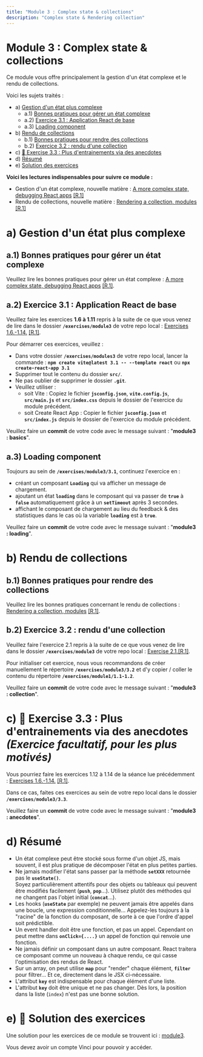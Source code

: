 ```yaml
---
title: "Module 3 : Complex state & collections"
description: "Complex state & Rendering collection"
---
```


# Module 3 : Complex state & collections
Ce module vous offre principalement la gestion d'un état complexe et le rendu de collections.

Voici les sujets traités :
- a) [Gestion d'un état plus complexe](#a)
  - a.1) [Bonnes pratiques pour gérer un état complexe](#a1)
  - a.2) [Exercice 3.1 : Application React de base](#a2)
  - a.3) [Loading component](#a3)
- b) [Rendu de collections](#b)
  - b.1) [Bonnes pratiques pour rendre des collections](#b1)
  - b.2) [Exercice 3.2 : rendu d'une collection](#b2)
- c) [🍬 Exercise 3.3 : Plus d'entrainements via des anecdotes](#c)
- d) [Résumé](#d)
- e) [Solution des exercices](#e)

**Voici les lectures indispensables pour suivre ce module :**
- Gestion d'un état complexe, nouvelle matière : [A more complex state, debugging React apps](https://fullstackopen.com/en/part1/a_more_complex_state_debugging_react_apps/) [[R.1]](/references/#r1)
- Rendu de collections, nouvelle matière : [Rendering a collection, modules](https://fullstackopen.com/en/part2/rendering_a_collection_modules#rendering-collections) [[R.1]](/references/#r1)


# <a id="a"></a>a) Gestion d'un état plus complexe
## <a id="a1"></a>a.1) Bonnes pratiques pour gérer un état complexe
Veuillez lire les bonnes pratiques pour gérer un état complexe : [A more complex state, debugging React apps](https://fullstackopen.com/en/part1/a_more_complex_state_debugging_react_apps/) [[R.1]](/references/#r1).


## <a id="a2"></a> a.2) Exercice 3.1 : Application React de base
Veuillez faire les exercices **1.6 à 1.11** repris à la suite de ce que vous venez de lire dans le dossier **`/exercises/module3`** de votre repo local : [Exercises 1.6.-1.14.](https://fullstackopen.com/en/part1/a_more_complex_state_debugging_react_apps#exercises-1-6-1-14) [[R.1]](/references/#r1).

Pour démarrer ces exercices, veuillez :
- Dans votre dossier **`/exercises/modules3`** de votre repo local, lancer la commande : **`npm create vite@latest 3.1 -- --template react`** ou **`npx create-react-app 3.1`**
- Supprimer tout le contenu du dossier **`src/`**.
- Ne pas oublier de supprimer le dossier **`.git`**.
- Veuillez utiliser : 
  - soit Vite : Copiez le fichier **`jsconfig.json`**, **`vite.config.js`**, **`src/main.js`** et **`src/index.css`** depuis le dossier de l'exercice du module précédent. 
  - soit Create React App : Copier le fichier **`jsconfig.json`** et **`src/index.js`** depuis le dossier de l'exercice du module précédent.


Veuillez faire un **commit** de votre code avec le message suivant : "**module3 : basics**".


## <a id="a3"></a> a.3) Loading component
Toujours au sein de **`/exercises/module3/3.1`**, continuez l'exercice en :
- créant un composant **`Loading`** qui va afficher un message de chargement.
- ajoutant un état **`loading`** dans le composant qui va passer de **`true`** à **`false`** automatiquement grâce à un **`setTimeout`** après 3 secondes.
- affichant le composant de chargement au lieu du feedback & des statistiques dans le cas où la variable **`loading`** est à **`true`**.

Veuillez faire un **commit** de votre code avec le message suivant : "**module3 : loading**".

# <a id="b"></a>b) Rendu de collections
## <a id="b1"></a>b.1) Bonnes pratiques pour rendre des collections
Veuillez lire les bonnes pratiques concernant le rendu de collections : [Rendering a collection, modules](https://fullstackopen.com/en/part2/rendering_a_collection_modules#rendering-collections) [[R.1]](/references/#r1).


## <a id="b2"></a>b.2) Exercice 3.2 : rendu d'une collection
Veuillez faire l'exercice 2.1 repris à la suite de ce que vous venez de lire dans le dossier **`/exercises/module3`** de votre repo local : [Exercise 2.1.](https://fullstackopen.com/en/part2/rendering_a_collection_modules#exercises-2-1-2-5)[[R.1]](/references/#r1).

Pour initialiser cet exercice, nous vous recommandons de créer manuellement le répertoire **`/exercises/module3/3.2`** et d'y copier / coller le contenu du répertoire **`/exercises/module1/1.1-1.2`**.

Veuillez faire un **commit** de votre code avec le message suivant : "**module3 : collection**".

# <a id="c"></a>c) 🍬 Exercise 3.3 : Plus d'entrainements via des anecdotes *(Exercice facultatif, pour les plus motivés)*

Vous pourriez faire les exercices 1.12 à 1.14 de la séance lue précédemment : [Exercises 1.6.-1.14.](https://fullstackopen.com/en/part1/a_more_complex_state_debugging_react_apps#exercises-1-6-1-14) [[R.1]](/references/#r1).

Dans ce cas, faites ces exercices au sein de votre repo local dans le dossier **`/exercises/module3/3.3`**. 

Veuillez faire un **commit** de votre code avec le message suivant : "**module3 : anecdotes**".

# <a id="d"></a> d) Résumé

- Un état complexe peut être stocké sous forme d'un objet JS, mais souvent, il est plus pratique de décomposer l'état en plus petites parties.
- Ne jamais modifier l'état sans passer par la méthode **`setXXX`** retournée pas le **`useState()`**.  
Soyez particulièrement attentifs pour des objets ou tableaux qui peuvent être modifiés facilement (**`push`**, **`pop`**...). Utilisez plutôt des méthodes qui ne changent pas l'objet initial (**`concat`**...).
- Les hooks (**`useState`** par exemple) ne peuvent jamais être appelés dans une boucle, une expression conditionnelle... Appelez-les toujours à la "racine" de la fonction du composant, de sorte à ce que l'ordre d'appel soit prédictible.
- Un event handler doit être une fonction, et pas un appel. Cependant on peut mettre dans **`onClick={....}`** un appel de fonction qui renvoie une fonction.
- Ne jamais définir un composant dans un autre composant. React traitera ce composant comme un nouveau à chaque rendu, ce qui casse l'optimisation des rendus de React.
- Sur un array, on peut utilise **`map`** pour "render" chaque élément, **`filter`** pour filtrer... Et ce, directement dans le JSX ci-nécessaire.
- L'attribut **`key`** est indispensable pour chaque élément d'une liste.
- L'attribut **`key`** doit être unique et ne pas changer. Dès lors, la position dans la liste (`index`) n'est pas une bonne solution.

# <a id="e"></a> e) 🍬 Solution des exercices
Une solution pour les exercices de ce module se trouvent ici : [module3](https://gitlab.vinci.be/6i3-web3/2023-2024/module3.git).

Vous devez avoir un compte Vinci pour pouvoir y accéder.
